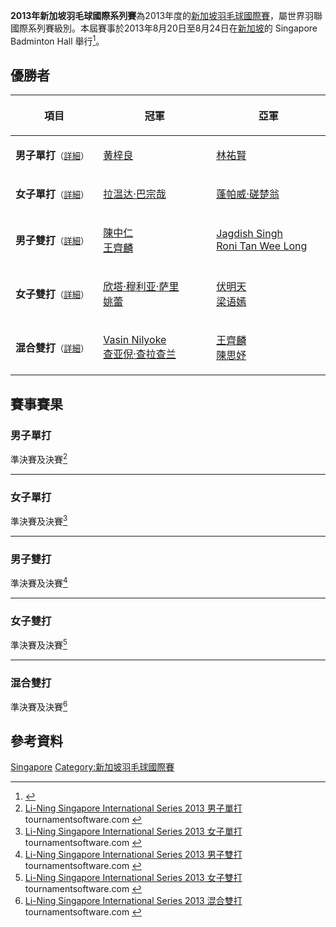 {{noteTA|G1=Badminton}}
{{infobox badminton event
|name           = 2013年新加坡羽毛球國際系列賽
|image          = 
|size           = 
|caption        =
|dates          = 2013年8月20日－8月24日
|number_edition = 
|level          = 4B
|prize_money    = 5,000美元
|location       = {{SIN}}
|venue          = Singapore Badminton Hall
|previous       = 2012年新加坡羽毛球國際系列賽 
|next           = 2014年新加坡羽毛球國際系列賽
}}
'''2013年新加坡羽毛球國際系列賽'''為2013年度的[[新加坡羽毛球國際賽|新加坡羽毛球國際賽]]，屬世界羽聯國際系列賽級別。本屆賽事於2013年8月20日至8月24日在[[新加坡|新加坡]]的 Singapore Badminton Hall 舉行<ref>{{cite news|title=李寧羽球賽 中華1金2銀3銅|url=http://udn.com/NEWS/BREAKINGNEWS/BREAKINGNEWS7/8118241.shtml|newspaper=中央社|date=2013-08-24|deadurl=yes|archiveurl=https://web.archive.org/web/20130829191855/http://udn.com/NEWS/BREAKINGNEWS/BREAKINGNEWS7/8118241.shtml|archivedate=2013-08-29|accessdate=2013-09-18}}</ref>。

== 優勝者 ==
{| class=wikitable style="font-size:small"
!width="200"|項目
!width="250"|冠軍
!width="250"|亞軍
|-
|'''男子單打'''<small>（[[#男子單打|詳細]]）</small>
|{{flagicon|SIN}} [[黄梓良|黄梓良]]
|{{flagicon|TPE}} [[林祐賢|林祐賢]]
|-
|'''女子單打'''<small>（[[#女子單打|詳細]]）</small>
|{{flagicon|THA}} [[拉温达·巴宗哉|拉温达·巴宗哉]]
|{{flagicon|THA}} [[蓬帕威·磋楚翁|蓬帕威·磋楚翁]]
|-
|'''男子雙打'''<small>（[[#男子雙打|詳細]]）</small>
|{{flagicon|TPE}} [[陳中仁|陳中仁]]<br/>{{flagicon|TPE}} [[王齊麟|王齊麟]]
|{{flagicon|MAS}} [[Jagdish_Singh|Jagdish Singh]]<br/>{{flagicon|MAS}} [[Roni_Tan_Wee_Long|Roni Tan Wee Long]]
|-
|'''女子雙打'''<small>（[[#女子雙打|詳細]]）</small>
|{{flagicon|SIN}} [[欣塔·穆利亚·萨里|欣塔·穆利亚·萨里]]<br/>{{flagicon|SIN}} [[姚蕾|姚蕾]]
|{{flagicon|SIN}} [[伏明天|伏明天]]<br/>{{flagicon|SIN}} [[梁语嫣|梁语嫣]]
|-
|'''混合雙打'''<small>（[[#混合雙打|詳細]]）</small>
|{{flagicon|THA}} [[Vasin_Nilyoke|Vasin Nilyoke]]<br/>{{flagicon|THA}} [[查亚倪·查拉查兰|查亚倪·查拉查兰]]
|{{flagicon|TPE}} [[王齊麟|王齊麟]]<br/>{{flagicon|TPE}} [[陳思妤|陳思妤]]
|}

== 賽事賽果 ==
=== 男子單打 ===
;準決賽及決賽<ref name="MS">[http://bwf.tournamentsoftware.com/sport/draw.aspx?id=87ABB553-2B61-4AD0-A00F-AE9C3EFE23F0&draw=1 Li-Ning Singapore International Series 2013 男子單打] tournamentsoftware.com {{en}}</ref>
{{4TeamBracket-Tennis3-v2
| team-width=200
| RD1-seed1=1
| RD1-team1={{flagicon|SIN}} [[陈勇肇|陈勇肇]]
| RD1-score1-1=18
| RD1-score1-2=10
| RD1-score1-3=
| RD1-seed2=13
| RD1-team2='''{{flagicon|TPE}} [[林祐賢|林祐賢]]
| RD1-score2-1='''21
| RD1-score2-2='''21
| RD1-score2-3=

| RD1-seed3=10
| RD1-team3={{flagicon|INA}} [[Senatria_Agus_Setia_Putra|Senatria Agus Setia Putra]]
| RD1-score3-1=20
| RD1-score3-2=12
| RD1-score3-3=
| RD1-seed4=2
| RD1-team4='''{{flagicon|SIN}} [[黄梓良|黄梓良]]
| RD1-score4-1='''22
| RD1-score4-2='''21
| RD1-score4-3=

| RD2-seed1=13
| RD2-team1={{flagicon|TPE}} [[林祐賢|林祐賢]]
| RD2-score1-1=18
| RD2-score1-2=14
| RD2-score1-3=
| RD2-seed2=2
| RD2-team2='''{{flagicon|SIN}} [[黄梓良|黄梓良]]
| RD2-score2-1='''21
| RD2-score2-2='''21
| RD2-score2-3=
}}
----

=== 女子單打 ===
;準決賽及決賽<ref name="WS">[http://bwf.tournamentsoftware.com/sport/draw.aspx?id=87ABB553-2B61-4AD0-A00F-AE9C3EFE23F0&draw=3 Li-Ning Singapore International Series 2013 女子單打] tournamentsoftware.com {{en}}</ref>
{{4TeamBracket-Tennis3-v2
| team-width=200
| RD1-seed1=1
| RD1-team1={{flagicon|FRA}} [[萨申纳·维尼斯·瓦汉|萨申纳·维尼斯·瓦汉]]
| RD1-score1-1=13
| RD1-score1-2=18
| RD1-score1-3=
| RD1-seed2=3
| RD1-team2='''{{flagicon|THA}} [[蓬帕威·磋楚翁|蓬帕威·磋楚翁]]
| RD1-score2-1='''21
| RD1-score2-2='''21
| RD1-score2-3=

| RD1-seed3=8
| RD1-team3={{flagicon|VIE}} [[武氏妆|武氏妆]]
| RD1-score3-1=16
| RD1-score3-2=12
| RD1-score3-3=
| RD1-seed4=6
| RD1-team4='''{{flagicon|THA}} [[拉温达·巴宗哉|拉温达·巴宗哉]]
| RD1-score4-1='''21
| RD1-score4-2='''21
| RD1-score4-3=

| RD2-seed1=3
| RD2-team1={{flagicon|THA}} [[蓬帕威·磋楚翁|蓬帕威·磋楚翁]]
| RD2-score1-1=12
| RD2-score1-2=14
| RD2-score1-3=
| RD2-seed2=6
| RD2-team2='''{{flagicon|THA}} [[拉温达·巴宗哉|拉温达·巴宗哉]]
| RD2-score2-1='''21
| RD2-score2-2='''21
| RD2-score2-3=
}}
----

=== 男子雙打 ===
;準決賽及決賽<ref name="MD">[http://bwf.tournamentsoftware.com/sport/draw.aspx?id=87ABB553-2B61-4AD0-A00F-AE9C3EFE23F0&draw=5 Li-Ning Singapore International Series 2013 男子雙打] tournamentsoftware.com {{en}}</ref>
{{4TeamBracket-Tennis3-v2
| team-width=200
| RD1-seed1=
| RD1-team1={{flagicon|TPE}} [[張凱亮|張凱亮]]<br/> {{flagicon|TPE}} [[蘇義能|蘇義能]]
| RD1-score1-1=18
| RD1-score1-2=11
| RD1-score1-3=
| RD1-seed2=5
| RD1-team2='''{{flagicon|TPE}} [[陳中仁|陳中仁]]<br/> {{flagicon|TPE}} [[王齊麟|王齊麟]]
| RD1-score2-1='''21
| RD1-score2-2='''21
| RD1-score2-3=

| RD1-seed3=6
| RD1-team3={{flagicon|TPE}} [[張課琦|張課琦]]<br/> {{flagicon|TPE}} [[王志豪|王志豪]]
| RD1-score3-1=11
| RD1-score3-2='''21
| RD1-score3-3=19
| RD1-seed4=
| RD1-team4='''{{flagicon|MAS}} [[Jagdish_Singh|Jagdish Singh]]<br/> {{flagicon|MAS}} [[Roni_Tan_Wee_Long|Roni Tan Wee Long]]
| RD1-score4-1='''21
| RD1-score4-2=14
| RD1-score4-3='''21

| RD2-seed1=5
| RD2-team1='''{{flagicon|TPE}} [[陳中仁|陳中仁]]<br/> {{flagicon|TPE}} [[王齊麟|王齊麟]]
| RD2-score1-1='''21
| RD2-score1-2=25
| RD2-score1-3='''21
| RD2-seed2=
| RD2-team2={{flagicon|MAS}} [[Jagdish_Singh|Jagdish Singh]]<br/> {{flagicon|MAS}} [[Roni_Tan_Wee_Long|Roni Tan Wee Long]]
| RD2-score2-1=12
| RD2-score2-2='''27
| RD2-score2-3=16
}}
----

=== 女子雙打 ===
;準決賽及決賽<ref name="WD">[http://bwf.tournamentsoftware.com/sport/draw.aspx?id=87ABB553-2B61-4AD0-A00F-AE9C3EFE23F0&draw=7 Li-Ning Singapore International Series 2013 女子雙打] tournamentsoftware.com {{en}}</ref>
{{4TeamBracket-Tennis3-v2
| team-width=200
| RD1-seed1=1
| RD1-team1='''{{flagicon|SIN}} [[欣塔·穆利亚·萨里|欣塔·穆利亚·萨里]]<br/> {{flagicon|SIN}} [[姚蕾|姚蕾]]
| RD1-score1-1='''21
| RD1-score1-2=22
| RD1-score1-3='''21
| RD1-seed2=3
| RD1-team2={{flagicon|INA}} [[梅拉蒂·达伊瓦·奥克塔维亚尼|梅拉蒂·达伊瓦·奥克塔维亚尼]]<br/> {{flagicon|INA}} [[罗西尔塔·伊卡·普特里·萨里|罗西尔塔·伊卡·普特里·萨里]]
| RD1-score2-1=14
| RD1-score2-2='''24
| RD1-score2-3=17

| RD1-seed3=
| RD1-team3='''{{flagicon|SIN}} [[伏明天|伏明天]]<br/> {{flagicon|SIN}} [[梁语嫣|梁语嫣]]
| RD1-score3-1='''21
| RD1-score3-2=13
| RD1-score3-3='''21
| RD1-seed4=
| RD1-team4={{flagicon|INA}} [[马雷塔·德亚·乔瓦尼|马雷塔·德亚·乔瓦尼]]<br/> {{flagicon|INA}} [[梅尔维拉·奥克拉莫纳|梅尔维拉·奥克拉莫纳]]
| RD1-score4-1=17
| RD1-score4-2='''21
| RD1-score4-3=19

| RD2-seed1=1
| RD2-team1='''{{flagicon|SIN}} [[欣塔·穆利亚·萨里|欣塔·穆利亚·萨里]]<br/> {{flagicon|SIN}} [[姚蕾|姚蕾]]
| RD2-score1-1=19
| RD2-score1-2='''21
| RD2-score1-3='''21
| RD2-seed2=
| RD2-team2={{flagicon|SIN}} [[伏明天|伏明天]]<br/> {{flagicon|SIN}} [[梁语嫣|梁语嫣]]
| RD2-score2-1='''21
| RD2-score2-2=15
| RD2-score2-3=13
}}
----

=== 混合雙打 ===
;準決賽及決賽<ref name="XD">[http://bwf.tournamentsoftware.com/sport/draw.aspx?id=87ABB553-2B61-4AD0-A00F-AE9C3EFE23F0&draw=8 Li-Ning Singapore International Series 2013 混合雙打] tournamentsoftware.com {{en}}</ref>
{{4TeamBracket-Tennis3-v2
| team-width=200
| RD1-seed1=
| RD1-team1='''{{flagicon|TPE}} [[王齊麟|王齊麟]]<br/> {{flagicon|TPE}} [[陳思妤|陳思妤]]
| RD1-score1-1='''21
| RD1-score1-2='''21
| RD1-score1-3=
| RD1-seed2=
| RD1-team2={{flagicon|TPE}} [[陳中仁|陳中仁]]<br/> {{flagicon|TPE}} [[程郁捷|程郁捷]]
| RD1-score2-1=16
| RD1-score2-2=11
| RD1-score2-3=

| RD1-seed3=
| RD1-team3={{flagicon|THA}} [[Wasapon_Uttamang|Wasapon Uttamang]]<br/> {{flagicon|THA}} [[拉温达·巴宗哉|拉温达·巴宗哉]]
| RD1-score3-1=16
| RD1-score3-2='''21
| RD1-score3-3=17
| RD1-seed4=
| RD1-team4='''{{flagicon|THA}} [[Vasin_Nilyoke|Vasin Nilyoke]]<br/> {{flagicon|THA}} [[查亚倪·查拉查兰|查亚倪·查拉查兰]]
| RD1-score4-1='''21
| RD1-score4-2=9
| RD1-score4-3='''21

| RD2-seed1=
| RD2-team1={{flagicon|TPE}} [[王齊麟|王齊麟]]<br/> {{flagicon|TPE}} [[陳思妤|陳思妤]]
| RD2-score1-1=14
| RD2-score1-2=13
| RD2-score1-3=
| RD2-seed2=
| RD2-team2='''{{flagicon|THA}} [[Vasin_Nilyoke|Vasin Nilyoke]]<br/> {{flagicon|THA}} [[查亚倪·查拉查兰|查亚倪·查拉查兰]]
| RD2-score2-1='''21
| RD2-score2-2='''21
| RD2-score2-3=
}}

== 參考資料 ==
{{Reflist}}

[[Category:2013年世界羽聯國際系列賽|Singapore]]
[[Category:新加坡羽毛球國際賽|Category:新加坡羽毛球國際賽]]